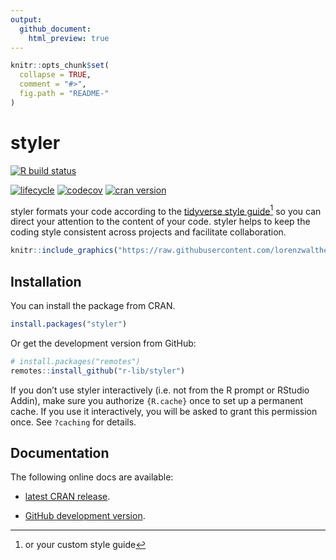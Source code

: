 ```yaml
---
output:
  github_document:
    html_preview: true
---
```


<!-- README.md is generated from README.Rmd. Please edit that file -->

```r
knitr::opts_chunk$set(
  collapse = TRUE,
  comment = "#>",
  fig.path = "README-"
)
```

# styler
[![R build status](https://github.com/r-lib/styler/workflows/R-CMD-check/badge.svg)](https://github.com/r-lib/styler/actions)

[![lifecycle](https://img.shields.io/badge/lifecycle-stable-brightgreen.svg)](https://www.tidyverse.org/lifecycle/#stable)
[![codecov](https://codecov.io/gh/r-lib/styler/branch/master/graph/badge.svg)](https://codecov.io/gh/r-lib/styler)
[![cran version](https://www.r-pkg.org/badges/version/styler)](https://cran.r-project.org/package=styler)

styler formats your code according to the 
[tidyverse style guide](https://style.tidyverse.org)^[or your custom style guide]
so you can direct your attention to the content of your code. styler helps to 
keep the coding style consistent across projects and facilitate collaboration. 


```r
knitr::include_graphics("https://raw.githubusercontent.com/lorenzwalthert/some_raw_data/master/styler_0.1.gif")
```


## Installation

You can install the package from CRAN.

```r
install.packages("styler")
```

Or get the development version from GitHub:

```r
# install.packages("remotes")
remotes::install_github("r-lib/styler")
```

If you don't use styler interactively (i.e. not from the R prompt or RStudio
Addin), make sure you authorize `{R.cache}` once to set up a permanent cache. If
you use it interactively, you will be asked to grant this permission once. See
`?caching` for details.


## Documentation

The following online docs are available:

- [latest CRAN release](https://styler.r-lib.org).

- [GitHub development version](https://styler.r-lib.org/dev).
